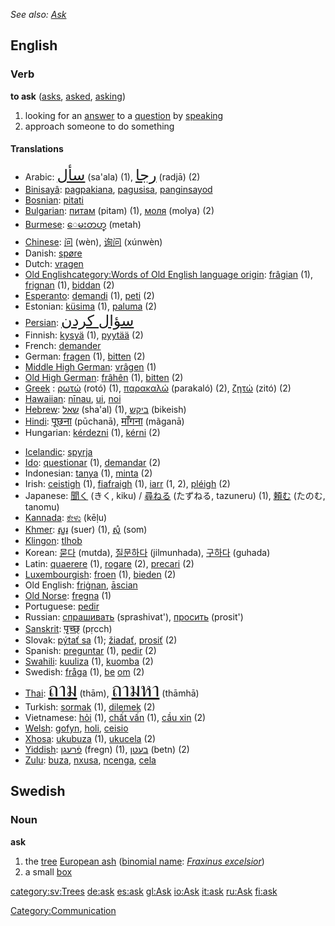 ''See also: [[Ask]]''
==English==

===Verb===
'''to ask''' ([[asks]], [[asked]], [[asking]])

# looking for an [[answer]] to a [[question]] by [[speak]]ing
# approach someone to do something

====Translations====
{{top}}
*Arabic: <font size="5">[[سأل]]</font> (sa'ala) (1), <font size="5">[[رجا]]</font> (radjā) (2)
*[[Binisayâ]]: [[pagpakiana]], [[pagusisa]], [[panginsayod]]
*[[Bosnian]]: [[pitati]]
*[[w:Bulgarian language|Bulgarian]]: [[питам]] (pitam) (1), [[моля]] (molya) (2)
*[[Burmese]]: [[ေမးတဟ္]] (metah)
*[[w:Chinese language|Chinese]]: [[问]] (wèn), [[询问]] (xúnwèn)
*Danish: [[spøre]]
*Dutch: [[vragen]]
*[[w:Old English language|Old English]][[category:Words of Old English language origin]]: [[frâgian]] (1), [[frignan]] (1), [[biddan]] (2)
*[[w:Esperanto|Esperanto]]: [[demandi]] (1), [[peti]] (2)
*Estonian: [[küsima]] (1), [[paluma]] (2)
*[[Persian]]: <font size="5">[[سؤال کردن]]</font>
*Finnish: [[kysyä]] (1), [[pyytää]] (2)
*French: [[demander]]
*German: [[fragen]] (1), [[bitten]] (2)
*[[w:Middle High German|Middle High German]]: [[vrâgen]] (1)
*[[w:Old High German|Old High German]]: [[frâhên]] (1), [[bitten]] (2)
*[[w:Greek language|Greek]]<!-- Please note that this makes sense, so that Greek (Modern) and Greek (Ancient) are both listed under 'G' -->: [[ρωτώ]] (rotó) (1), [[παρακαλώ]] (parakaló) (2), [[ζητώ]] (zitó) (2)
*[[Hawaiian]]: [[nīnau]], [[ui]], [[noi]]
*[[w:Hebrew language|Hebrew]]: [[שאל]] (sha'al) (1), [[ביקש]] (bikeish)
*[[Hindi]]: <big>[[पूछना]]</big> (pūchanā), <big>[[माँगना]]</big> (mãganā)
*Hungarian: [[kérdezni]] (1), [[kérni]] (2)
{{mid}}
*[[w:Icelandic language|Icelandic]]: [[spyrja]]
*[[w:Ido|Ido]]: [[questionar]] (1), [[demandar]] (2)
*Indonesian: [[tanya]] (1), [[minta]] (2)
*Irish: [[ceistigh]] (1), [[fiafraigh]] (1), [[iarr]] (1, 2), [[pléigh]] (2)
*Japanese: [[聞く]] (きく, kiku) / [[尋ねる]] (たずねる, tazuneru) (1), [[頼む]] (たのむ, tanomu)
*[[Kannada]]: [[ಕೇಳು]] (kēḷu)
*[[Khmer]]: [[សួរ]] (suer) (1), [[សុំ]] (som)
*[[w:Klingon language|Klingon]]: [[tlhob]]
*Korean: [[묻다]] (mutda), [[질문하다]] (jilmunhada), [[구하다]] (guhada)
*Latin: [[quaerere]] (1), [[rogare]] (2), [[precari]] (2)
*[[w:Luxembourgish language|Luxembourgish]]: [[froen]] (1), [[bieden]] (2)
*Old English: [[frignan|friġnan]], [[ascian|āscian]]
*[[w:Old Norse language|Old Norse]]: [[fregna]] (1)
*Portuguese: [[pedir]]
*Russian: [[спрашивать]] (sprashivat'), [[просить]] (prosit')
*[[Sanskrit]]: <big>[[पृच्छ्]]</big> (pṛcch)
*Slovak: [[pýtať sa]] (1); [[žiadať]], [[prosiť]] (2)
*Spanish: [[preguntar]] (1), [[pedir]] (2)
*[[w:Swahili language|Swahili]]: [[kuuliza]] (1), [[kuomba]] (2)
*Swedish: [[fråga]] (1), [[be]] [[om]] (2)
*[[w:Thai language|Thai]]: <font size="6">[[ถาม]]</font> (thām), <font size="6">[[ถามหา]]</font> (thāmhā)
*Turkish: [[sormak]] (1), [[dilemek]] (2)
*Vietnamese: [[hỏi]] (1), [[chất vấn]] (1), [[cầu xin]] (2)
*[[w:Welsh language|Welsh]]: [[gofyn]], [[holi]], [[ceisio]]
*[[w:Xhosa language|Xhosa]]: [[ukubuza]] (1), [[ukucela]] (2)
*[[w:Yiddish language|Yiddish]]: [[פֿרעגן]] (fregn) (1), [[בעטן]] (betn) (2)
*[[w:Zulu language|Zulu]]: [[buza]], [[nxusa]], [[ncenga]], [[cela]]
{{bottom}}

[[Category:Communication]]

==Swedish==
{{sv-noun|gender=Common|ask|asken|askar|askarna|asks|askens|askars|askarnas}}
===Noun===
'''ask'''

#the [[tree]] [[European ash]] ([[binomial name]]: ''[[Fraxinus excelsior]]'')
#a small [[box]]
[[category:sv:Trees]]
[[de:ask]]
[[es:ask]]
[[gl:Ask]]
[[io:Ask]]
[[it:ask]]
[[ru:Ask]]
[[fi:ask]]